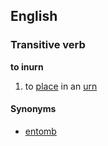 ==English==
===Transitive verb===
'''to inurn'''

#to [[place]] in an [[urn]]

====Synonyms====
*[[entomb]]